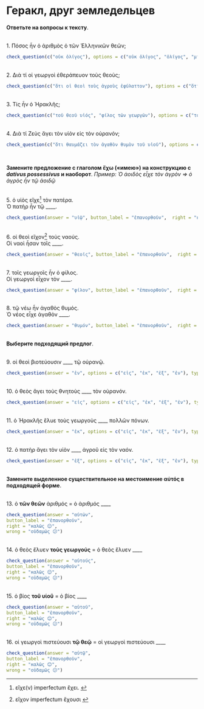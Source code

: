 #  Геракл, друг земледельцев

**Ответьте на вопросы к тексту**.

</br>
1. Πόσος ἦν ὁ ἀριθμὸς ὁ τῶν Ἑλληνικῶν θεῶν;
```r
check_question(c("οὐκ ὀλίγος"), options = c("οὐκ ὀλίγος", "ὀλίγος", "μικρός", "μακρός"), type = "radio", random_answer_order = TRUE, button_label = "ἐπανορθοῦν",  right = "καλῶς 😊", wrong = "οὐδαμῶς 😕")
```

</br>
2. Διὰ τί οἱ γεωργοὶ ἐθεράπευον τοὺς θεοὺς;
```r
check_question(c("ὅτι οἱ θεοὶ τοὺς ἀγροὺς ἐφύλαττον"), options = c("ὅτι οἱ θεοὶ τοὺς ἀγροὺς ἐφύλαττον", "ὅτι οἱ θεοὶ ἐν τῷ οὐρανῷ ἐβιότευον",  "ὅτι τοῖς θεοῖς ἦσαν καλοὶ ναοί", "ὅτι οἱ θεοὶ εὖ μανθάνουσιν"), type = "radio", random_answer_order = TRUE, button_label = "ἐπανορθοῦν",  right = "καλῶς 😊", wrong = "οὐδαμῶς 😕")
```

</br>
3. Τίς ἦν ὁ Ἡρακλῆς;
```r
check_question(c("τοῦ θεοῦ υἱός", "φίλος τῶν γεωργῶν"), options = c("τοῦ θεοῦ υἱός", "φίλος τῶν γεωργῶν", "γεωργός", "ἀοιδός"), type = "checkbox", random_answer_order = TRUE, button_label = "ἐπανορθοῦν",  right = "καλῶς 😊", wrong = "οὐδαμῶς 😕")
```

</br>
4. Διὰ τί Ζεὺς ἄγει τὸν υἱὸν εἰς τὸν οὐρανόν;
```r
check_question(c("ὅτι θαυμάζει τὸν ἀγαθὸν θυμὸν τοῦ υἱοῦ"), options = c("ὅτι θαυμάζει τὸν ἀγαθὸν θυμὸν τοῦ υἱοῦ", "ὅτι ὁ Ἡρακλῆς ἔχει καλὸν ναόν", "ὅτι ὁ Ἡρακλῆς εὖ μανθάνει"), type = "checkbox", random_answer_order = TRUE, button_label = "ἐπανορθοῦν",  right = "καλῶς 😊", wrong = "οὐδαμῶς 😕")
```

</br>

**Замените предложение с глаголом ἔχω («имею») на конструкцию с _dativus possessivus_ и наоборот**.
_Пример: Ὁ ἀοιδὸς εἶχε τὸν ἀγρὸν => ὁ ἀγρὸς ἦν τῷ ἀοιδῷ_

</br>
5. ὁ υἱὸς εἴχε^[εἴχε(ν) imperfectum ἔχει.    ] τὸν πατέρα.  
Ὁ πατὴρ ἦν τῷ ____.
```r
check_question(answer = "υἱῷ", button_label = "ἐπανορθοῦν",  right = "καλῶς 😊", wrong = "οὐδαμῶς 😕")
```

</br>
6. οἱ θεοὶ εἴχον^[εἴχον imperfectum ἔχουσι   ] τοὺς ναούς.   
Οἱ ναοὶ ἦσαν τοῖς  ____.
```r
check_question(answer = "θεοῖς", button_label = "ἐπανορθοῦν",  right = "καλῶς 😊", wrong = "οὐδαμῶς 😕")
```

</br>
7. τοῖς γεωργοῖς ἦν ὁ φίλος.  
Οἱ γεωργοὶ εἶχον τὸν  ____.
```r
check_question(answer = "φίλον", button_label = "ἐπανορθοῦν",  right = "καλῶς 😊", wrong = "οὐδαμῶς 😕")
```

</br>
8. τῷ νέω ἦν ἀγαθὸς θυμός.  
Ὁ νέος εἶχε ἀγαθὸν  ____.
```r
check_question(answer = "θυμόν", button_label = "ἐπανορθοῦν",  right = "καλῶς 😊", wrong = "οὐδαμῶς 😕")
```


</br>
**Выберите подходящий предлог**.

</br>
9. οἱ θεοὶ βιοτεύουσιν ____ τῷ οὐρανῷ.
```r
check_question(answer = "ἐν", options = c("εἰς", "ἐκ", "ἐξ", "ἐν"), type = "radio", alignment = "horizontal", button_label = "ἐπανορθοῦν",  right = "καλῶς 😊", wrong = "οὐδαμῶς 😕")
```

</br>
10. ὁ θεὸς ἄγει τοὺς θνητοὺς ____ τὸν οὐρανόν.
```r
check_question(answer = "εἰς", options = c("εἰς", "ἐκ", "ἐξ", "ἐν"), type = "radio", alignment = "horizontal", button_label = "ἐπανορθοῦν",  right = "καλῶς 😊", wrong = "οὐδαμῶς 😕")
```

</br>
11. ὁ  Ἡρακλῆς ἔλυε τοὺς γεωργοὺς ____ πολλῶν πόνων.
```r
check_question(answer = "ἐκ", options = c("εἰς", "ἐκ", "ἐξ", "ἐν"), type = "radio", alignment = "horizontal", button_label = "ἐπανορθοῦν",  right = "καλῶς 😊", wrong = "οὐδαμῶς 😕")
```

</br>
12. ὁ πατὴρ ἄγει τὸν υἱὸν ____ ἀγροῦ εἰς τὸν ναόν.
```r
check_question(answer = "ἐξ", options = c("εἰς", "ἐκ", "ἐξ", "ἐν"), type = "radio", alignment = "horizontal", button_label = "ἐπανορθοῦν", right = "καλῶς 😊", wrong = "οὐδαμῶς 😕")
```

</br>
**Замените выделенное существительное на местоимение αὐτός в подходящей форме**. 

</br>
13. ὁ **τῶν θεῶν** ἀριθμός = ὁ ἀριθμός ____
```r
check_question(answer = "αὐτῶν", 
button_label = "ἐπανορθοῦν", 
right = "καλῶς 😊", 
wrong = "οὐδαμῶς 😕")
```

</br>
14. ὁ θεὸς ἔλυεν **τοὺς γεωργούς** = ὁ θεὸς ἔλυεν ____
```r
check_question(answer = "αὐτούς", 
button_label = "ἐπανορθοῦν", 
right = "καλῶς 😊", 
wrong = "οὐδαμῶς 😕")
```


</br>
15. ὁ βίος **τοῦ υἱοῦ** =  ὁ βίος ____
```r
check_question(answer = "αὐτοῦ", 
button_label = "ἐπανορθοῦν", 
right = "καλῶς 😊", 
wrong = "οὐδαμῶς 😕")
```

</br>
16. οἱ γεωργοὶ πιστεύουσι **τῷ θεῷ** =  οἱ γεωργοὶ πιστεύουσι ____
```r
check_question(answer = "αὐτῷ", 
button_label = "ἐπανορθοῦν", 
right = "καλῶς 😊", 
wrong = "οὐδαμῶς 😕")
```
